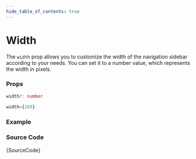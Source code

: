 ```yaml
---
hide_table_of_contents: true
---
```



# Width

The `width` prop allows you to customize the width of the navigation sidebar according to your needs. You can set it to a number value, which represents the width in pixels.

### Props

```ts noCopy
width?: number
```

```ts noCopy title='Default Value'
width={260}
```

### Example

<IframeWindow url='https://demos.pixinvent.com/vuexy-nextjs-admin-template/demo-1/en/menu-examples/vertical-menu/vertical-nav/width ' />

### Source Code

<TsToJsCodeSnippet>{SourceCode}</TsToJsCodeSnippet>
